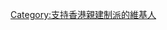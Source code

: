 {{Userbox
|border-c=Red
|id-c=yellow
|id-fc=Red
|info-c=Red
|info-s=9
|id=建制
|info='''這個用戶支持[[親建制派|香港親建制派]]。'''
}}<includeonly>[[Category:支持香港親建制派的維基人]]</includeonly>